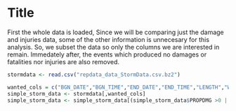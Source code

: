 Title
========================================================


First the whole data is loaded,
Since we will be comparing just the damage and injuries data, some of the other information is unnecesary for this analysis.
So, we subset the data so only the columns we are interested in remain. 
Immedately after, the events which produced no damages or fatalities nor injuries are also removed.

```r
stormdata <- read.csv("repdata_data_StormData.csv.bz2")
```

```r
wanted_cols = c("BGN_DATE","BGN_TIME","END_DATE","END_TIME","LENGTH","WIDTH","F","MAG","EVTYPE","FATALITIES","INJURIES","PROPDMG","PROPDMGEXP","CROPDMG","CROPDMGEXP","WFO","REFNUM")
simple_storm_data <- stormdata[,wanted_cols]
simple_storm_data <- simple_storm_data[(simple_storm_data$PROPDMG >0 | simple_storm_data$CROPDMG>0 | simple_storm_data$INJURIES>0 | simple_storm_data$FATALITIES >0),]
```

